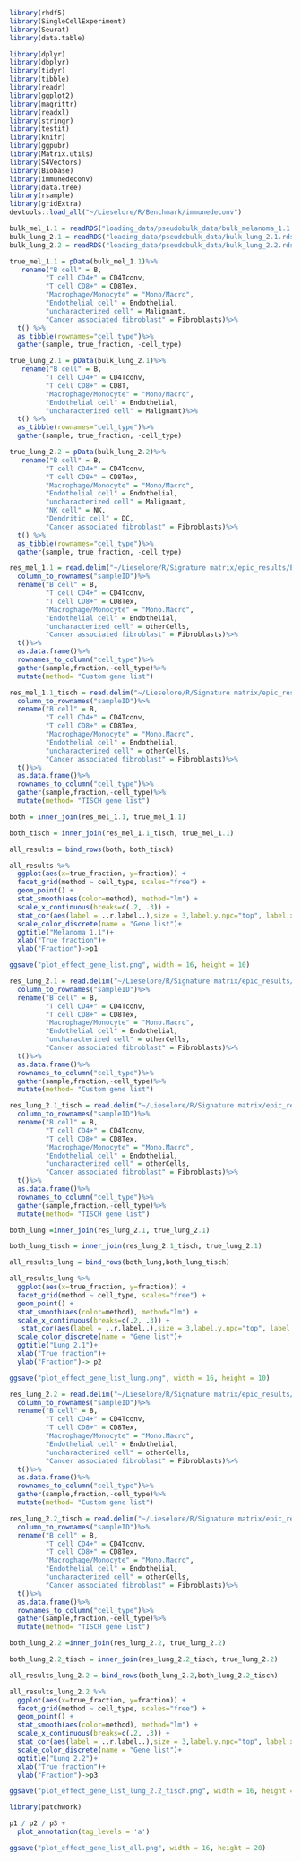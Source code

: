 ```{r}
library(rhdf5)
library(SingleCellExperiment)
library(Seurat)
library(data.table)

library(dplyr)
library(dbplyr)
library(tidyr)
library(tibble)
library(readr)
library(ggplot2)
library(magrittr)
library(readxl)
library(stringr)
library(testit)
library(knitr)
library(ggpubr)
library(Matrix.utils)
library(S4Vectors)
library(Biobase)
library(immunedeconv)
library(data.tree)
library(rsample)
library(gridExtra)
devtools::load_all("~/Lieselore/R/Benchmark/immunedeconv")
```

```{r}
bulk_mel_1.1 = readRDS("loading_data/pseudobulk_data/bulk_melanoma_1.1.rds")
bulk_lung_2.1 = readRDS("loading_data/pseudobulk_data/bulk_lung_2.1.rds")
bulk_lung_2.2 = readRDS("loading_data/pseudobulk_data/bulk_lung_2.2.rds")

```

```{r}
true_mel_1.1 = pData(bulk_mel_1.1)%>%
   rename("B cell" = B,
         "T cell CD4+" = CD4Tconv,
         "T cell CD8+" = CD8Tex,
         "Macrophage/Monocyte" = "Mono/Macro",
         "Endothelial cell" = Endothelial,
         "uncharacterized cell" = Malignant,
         "Cancer associated fibroblast" = Fibroblasts)%>%
  t() %>%
  as_tibble(rownames="cell_type")%>%
  gather(sample, true_fraction, -cell_type)

true_lung_2.1 = pData(bulk_lung_2.1)%>%
   rename("B cell" = B,
         "T cell CD4+" = CD4Tconv,
         "T cell CD8+" = CD8T,
         "Macrophage/Monocyte" = "Mono/Macro",
         "Endothelial cell" = Endothelial,
         "uncharacterized cell" = Malignant)%>%
  t() %>%
  as_tibble(rownames="cell_type")%>%
  gather(sample, true_fraction, -cell_type)

true_lung_2.2 = pData(bulk_lung_2.2)%>%
   rename("B cell" = B,
         "T cell CD4+" = CD4Tconv,
         "T cell CD8+" = CD8Tex,
         "Macrophage/Monocyte" = "Mono/Macro",
         "Endothelial cell" = Endothelial,
         "uncharacterized cell" = Malignant,
         "NK cell" = NK,
         "Dendritic cell" = DC,
         "Cancer associated fibroblast" = Fibroblasts)%>%
  t() %>%
  as_tibble(rownames="cell_type")%>%
  gather(sample, true_fraction, -cell_type)

```

```{r}
res_mel_1.1 = read.delim("~/Lieselore/R/Signature matrix/epic_results/EPIC_mel_1.1_melREF_nocan.txt")%>%
  column_to_rownames("sampleID")%>%
  rename("B cell" = B,
         "T cell CD4+" = CD4Tconv,
         "T cell CD8+" = CD8Tex,
         "Macrophage/Monocyte" = "Mono.Macro",
         "Endothelial cell" = Endothelial,
         "uncharacterized cell" = otherCells,
         "Cancer associated fibroblast" = Fibroblasts)%>%
  t()%>%
  as.data.frame()%>%
  rownames_to_column("cell_type")%>%
  gather(sample,fraction,-cell_type)%>%
  mutate(method= "Custom gene list")

res_mel_1.1_tisch = read.delim("~/Lieselore/R/Signature matrix/epic_results/EPIC_mel_1.1_melREF_tisch.txt")%>%
  column_to_rownames("sampleID")%>%
  rename("B cell" = B,
         "T cell CD4+" = CD4Tconv,
         "T cell CD8+" = CD8Tex,
         "Macrophage/Monocyte" = "Mono.Macro",
         "Endothelial cell" = Endothelial,
         "uncharacterized cell" = otherCells,
         "Cancer associated fibroblast" = Fibroblasts)%>%
  t()%>%
  as.data.frame()%>%
  rownames_to_column("cell_type")%>%
  gather(sample,fraction,-cell_type)%>%
  mutate(method= "TISCH gene list")

```

```{r}
both = inner_join(res_mel_1.1, true_mel_1.1)

both_tisch = inner_join(res_mel_1.1_tisch, true_mel_1.1)
```
```{r}
all_results = bind_rows(both, both_tisch)

all_results %>%
  ggplot(aes(x=true_fraction, y=fraction)) +
  facet_grid(method ~ cell_type, scales="free") +
  geom_point() +
  stat_smooth(aes(color=method), method="lm") +
  scale_x_continuous(breaks=c(.2, .3)) +
  stat_cor(aes(label = ..r.label..),size = 3,label.y.npc="top", label.x.npc = "left")+
  scale_color_discrete(name = "Gene list")+
  ggtitle("Melanoma 1.1")+
  xlab("True fraction")+
  ylab("Fraction")->p1

ggsave("plot_effect_gene_list.png", width = 16, height = 10)
```

```{r}
res_lung_2.1 = read.delim("~/Lieselore/R/Signature matrix/epic_results/EPIC_lung_2.1_melREF_nocan.txt")%>%
  column_to_rownames("sampleID")%>%
  rename("B cell" = B,
         "T cell CD4+" = CD4Tconv,
         "T cell CD8+" = CD8Tex,
         "Macrophage/Monocyte" = "Mono.Macro",
         "Endothelial cell" = Endothelial,
         "uncharacterized cell" = otherCells,
         "Cancer associated fibroblast" = Fibroblasts)%>%
  t()%>%
  as.data.frame()%>%
  rownames_to_column("cell_type")%>%
  gather(sample,fraction,-cell_type)%>%
  mutate(method= "Custom gene list")

res_lung_2.1_tisch = read.delim("~/Lieselore/R/Signature matrix/epic_results/EPIC_lung_2.1_melREF_tisch.txt")%>%
  column_to_rownames("sampleID")%>%
  rename("B cell" = B,
         "T cell CD4+" = CD4Tconv,
         "T cell CD8+" = CD8Tex,
         "Macrophage/Monocyte" = "Mono.Macro",
         "Endothelial cell" = Endothelial,
         "uncharacterized cell" = otherCells,
         "Cancer associated fibroblast" = Fibroblasts)%>%
  t()%>%
  as.data.frame()%>%
  rownames_to_column("cell_type")%>%
  gather(sample,fraction,-cell_type)%>%
  mutate(method= "TISCH gene list")


```

```{r}
both_lung =inner_join(res_lung_2.1, true_lung_2.1)

both_lung_tisch = inner_join(res_lung_2.1_tisch, true_lung_2.1)
```
```{r}
all_results_lung = bind_rows(both_lung,both_lung_tisch)

all_results_lung %>%
  ggplot(aes(x=true_fraction, y=fraction)) +
  facet_grid(method ~ cell_type, scales="free") +
  geom_point() +
  stat_smooth(aes(color=method), method="lm") +
  scale_x_continuous(breaks=c(.2, .3)) +
   stat_cor(aes(label = ..r.label..),size = 3,label.y.npc="top", label.x.npc = "left")+
  scale_color_discrete(name = "Gene list")+
  ggtitle("Lung 2.1")+
  xlab("True fraction")+
  ylab("Fraction")-> p2

ggsave("plot_effect_gene_list_lung.png", width = 16, height = 10)

```

```{r}
res_lung_2.2 = read.delim("~/Lieselore/R/Signature matrix/epic_results/EPIC_lung_2.2_melREF_nocan.txt")%>%
  column_to_rownames("sampleID")%>%
  rename("B cell" = B,
         "T cell CD4+" = CD4Tconv,
         "T cell CD8+" = CD8Tex,
         "Macrophage/Monocyte" = "Mono.Macro",
         "Endothelial cell" = Endothelial,
         "uncharacterized cell" = otherCells,
         "Cancer associated fibroblast" = Fibroblasts)%>%
  t()%>%
  as.data.frame()%>%
  rownames_to_column("cell_type")%>%
  gather(sample,fraction,-cell_type)%>%
  mutate(method= "Custom gene list")

res_lung_2.2_tisch = read.delim("~/Lieselore/R/Signature matrix/epic_results/EPIC_lung_2.2_melREF_tisch.txt")%>%
  column_to_rownames("sampleID")%>%
  rename("B cell" = B,
         "T cell CD4+" = CD4Tconv,
         "T cell CD8+" = CD8Tex,
         "Macrophage/Monocyte" = "Mono.Macro",
         "Endothelial cell" = Endothelial,
         "uncharacterized cell" = otherCells,
         "Cancer associated fibroblast" = Fibroblasts)%>%
  t()%>%
  as.data.frame()%>%
  rownames_to_column("cell_type")%>%
  gather(sample,fraction,-cell_type)%>%
  mutate(method= "TISCH gene list")


```

```{r}
both_lung_2.2 =inner_join(res_lung_2.2, true_lung_2.2)

both_lung_2.2_tisch = inner_join(res_lung_2.2_tisch, true_lung_2.2)
```


```{r}
all_results_lung_2.2 = bind_rows(both_lung_2.2,both_lung_2.2_tisch)

all_results_lung_2.2 %>%
  ggplot(aes(x=true_fraction, y=fraction)) +
  facet_grid(method ~ cell_type, scales="free") +
  geom_point() +
  stat_smooth(aes(color=method), method="lm") +
  scale_x_continuous(breaks=c(.2, .3)) +
  stat_cor(aes(label = ..r.label..),size = 3,label.y.npc="top", label.x.npc = "left")+
  scale_color_discrete(name = "Gene list")+
  ggtitle("Lung 2.2")+
  xlab("True fraction")+
  ylab("Fraction")->p3

ggsave("plot_effect_gene_list_lung_2.2_tisch.png", width = 16, height = 10)

```

```{r}
library(patchwork)

p1 / p2 / p3 +
  plot_annotation(tag_levels = 'a')

ggsave("plot_effect_gene_list_all.png", width = 16, height = 20)
```

